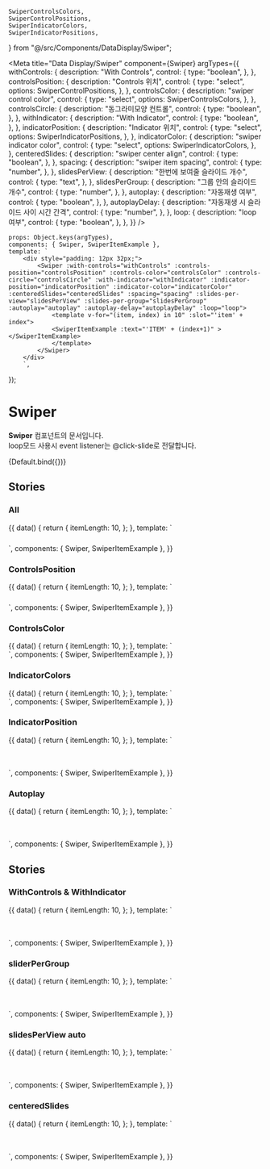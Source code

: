    SwiperControlsColors,
    SwiperControlPositions,
    SwiperIndicatorColors,
    SwiperIndicatorPositions,
} from "@/src/Components/DataDisplay/Swiper";

<Meta
    title="Data Display/Swiper"
    component={Swiper}
    argTypes={{
        withControls: {
            description: "With Controls",
            control: {
                type: "boolean",
            },
        },
        controlsPosition: {
            description: "Controls 위치",
            control: {
                type: "select",
                options: SwiperControlPositions,
            },
        },
        controlsColor: {
            description: "swiper control color",
            control: {
                type: "select",
                options: SwiperControlsColors,
            },
        },
        controlsCircle: {
            description: "동그라미모양 컨트롤",
            control: {
                type: "boolean",
            },
        },
        withIndicator: {
            description: "With Indicator",
            control: {
                type: "boolean",
            },
        },
        indicatorPosition: {
            description: "Indicator 위치",
            control: {
                type: "select",
                options: SwiperIndicatorPositions,
            },
        },
        indicatorColor: {
            description: "swiper indicator color",
            control: {
                type: "select",
                options: SwiperIndicatorColors,
            },
        },
        centeredSlides: {
            description: "swiper center align",
            control: {
                type: "boolean",
            },
        },
        spacing: {
            description: "swiper item spacing",
            control: {
                type: "number",
            },
        },
        slidesPerView: {
            description: "한번에 보여줄 슬라이드 개수",
            control: {
                type: "text",
            },
        },
        slidesPerGroup: {
            description: "그룹 안의 슬라이드 개수",
            control: {
                type: "number",
            },
        },
        autoplay: {
            description: "자동재생 여부",
            control: {
                type: "boolean",
            },
        },
        autoplayDelay: {
            description: "자동재생 시 슬라이드 사이 시간 간격",
            control: {
                type: "number",
            },
        },
        loop: {
            description: "loop 여부",
            control: {
                type: "boolean",
            },
        },
    }}
/>

    props: Object.keys(argTypes),
    components: { Swiper, SwiperItemExample },
    template: `
        <div style="padding: 12px 32px;">
            <Swiper :with-controls="withControls" :controls-position="controlsPosition" :controls-color="controlsColor" :controls-circle="controlsCircle" :with-indicator="withIndicator" :indicator-position="indicatorPosition" :indicator-color="indicatorColor" :centeredSlides="centeredSlides" :spacing="spacing" :slides-per-view="slidesPerView" :slides-per-group="slidesPerGroup" :autoplay="autoplay" :autoplay-delay="autoplayDelay" :loop="loop">
                <template v-for="(item, index) in 10" :slot="'item' + index">
                <SwiperItemExample :text="'ITEM' + (index+1)" ></SwiperItemExample>
                </template>
            </Swiper>
        </div>
        `,
});

# Swiper

**Swiper** 컴포넌트의 문서입니다.<br/>
loop모드 사용시 event listener는 @click-slide로 전달합니다.

<Story name="Default" height="100px">
    {Default.bind({})}
</Story>

<ArgsTable story="Default" />

## Stories

### All

<Canvas>
    <Story name="All" height="100px">
        {{
            data() {
                return {
                    itemLength: 10,
                };
            },
            template: `
                    <div style="padding: 12px 24px;">
                    <Swiper controls-color="light" controls-position="inside" with-controls style="margin-bottom: 100px;">
                        <template v-for="(item, index) in itemLength" :slot="'item' + index">
                            <SwiperItemExample :text="'ITEM' + (index+1)"></SwiperItemExample>
                        </template>
                    </Swiper>
                    <Swiper controls-color="dark" controls-position="inside" with-controls style="margin-bottom: 100px;">
                        <template v-for="(item, index) in itemLength" :slot="'item' + index">
                            <SwiperItemExample :text="'ITEM' + (index+1)"></SwiperItemExample>
                        </template>
                    </Swiper>
                    <Swiper controls-color="light" controls-position="inside" with-controls controls-circle style="margin-bottom: 100px;">
                        <template v-for="(item, index) in itemLength" :slot="'item' + index">
                            <SwiperItemExample :text="'ITEM' + (index+1)"></SwiperItemExample>
                        </template>
                    </Swiper>
                    <Swiper controls-color="dark" controls-position="inside" with-controls controls-circle style="margin-bottom: 100px;">
                        <template v-for="(item, index) in itemLength" :slot="'item' + index">
                            <SwiperItemExample :text="'ITEM' + (index+1)"></SwiperItemExample>
                        </template>
                    </Swiper>
                     <Swiper controls-color="light" controls-position="outside" with-controls controls-circle style="margin-bottom: 100px;">
                        <template v-for="(item, index) in itemLength" :slot="'item' + index">
                            <SwiperItemExample :text="'ITEM' + (index+1)"></SwiperItemExample>
                        </template>
                    </Swiper>
                    <Swiper controls-color="dark" controls-position="top" with-controls style="margin-bottom: 100px;">
                        <template v-for="(item, index) in itemLength" :slot="'item' + index">
                            <SwiperItemExample :text="'ITEM' + (index+1)"></SwiperItemExample>
                        </template>
                    </Swiper>
                   <Swiper controls-color="light" controls-position="top" controls-circle with-controls style="margin-bottom: 100px;">
                        <template v-for="(item, index) in itemLength" :slot="'item' + index">
                            <SwiperItemExample :text="'ITEM' + (index+1)"></SwiperItemExample>
                        </template>
                    </Swiper>
                    </div>`,
            components: { Swiper, SwiperItemExample },
        }}
    </Story>
</Canvas>

### ControlsPosition

<Canvas>
    <Story name="ControlsPosition" height="100px">
        {{
            data() {
                return {
                    itemLength: 10,
                };
            },
            template: `
                <div style="padding: 12px 32px">
                    <Swiper controls-color="dark" controls-position="inside" with-controls style="margin-bottom: 100px;">
                        <template v-for="(item, index) in itemLength" :slot="'item' + index">
                            <SwiperItemExample :text="'ITEM' + (index+1)"></SwiperItemExample>
                        </template>
                    </Swiper>
                   <Swiper controls-color="dark" controls-position="outside" with-controls style="margin-bottom: 100px;">
                        <template v-for="(item, index) in itemLength" :slot="'item' + index">
                            <SwiperItemExample :text="'ITEM' + (index+1)"></SwiperItemExample>
                        </template>
                    </Swiper>
                    <Swiper controls-color="dark" controls-position="top" with-controls>
                        <template v-for="(item, index) in itemLength" :slot="'item' + index">
                            <SwiperItemExample :text="'ITEM' + (index+1)"></SwiperItemExample>
                        </template>
                    </Swiper>
                </div>`,
            components: { Swiper, SwiperItemExample },
        }}
    </Story>
</Canvas>

### ControlsColor

<Canvas>
    <Story name="ControlsColor" height="100px">
        {{
            data() {
                return {
                    itemLength: 10,
                };
            },
            template: `
                <div>
                    <Swiper controls-color="light" with-controls style="margin-bottom: 100px;">
                        <template v-for="(item, index) in itemLength" :slot="'item' + index">
                            <SwiperItemExample :text="'ITEM' + (index+1)"></SwiperItemExample>
                        </template>
                    </Swiper>
                   <Swiper controls-color="dark" with-controls>
                        <template v-for="(item, index) in itemLength" :slot="'item' + index">
                            <SwiperItemExample :text="'ITEM' + (index+1)"></SwiperItemExample>
                        </template>
                    </Swiper>
                </div>`,
            components: { Swiper, SwiperItemExample },
        }}
    </Story>
</Canvas>

### IndicatorColors

<Canvas>
    <Story name="IndicatorColors" height="100px">
        {{
            data() {
                return {
                    itemLength: 10,
                };
            },
            template: `
                <div>
                    <Swiper indicator-color="light" with-indicator style="margin-bottom: 100px;">
                        <template v-for="(item, index) in itemLength" :slot="'item' + index">
                            <SwiperItemExample :text="'ITEM' + (index+1)"></SwiperItemExample>
                        </template>
                    </Swiper>
                   <Swiper indicator-color="dark" with-indicator>
                        <template v-for="(item, index) in itemLength" :slot="'item' + index">
                            <SwiperItemExample :text="'ITEM' + (index+1)"></SwiperItemExample>
                        </template>
                    </Swiper>
                </div>`,
            components: { Swiper, SwiperItemExample },
        }}
    </Story>
</Canvas>

### IndicatorPosition

<Canvas>
    <Story name="IndicatorPosition">
        {{
            data() {
                return {
                    itemLength: 10,
                };
            },
            template: `
                <div style="padding: 24px 32px;">
                    <Swiper indicator-color="dark" indicator-position="inside" with-indicator style="margin-bottom: 100px;">
                        <template v-for="(item, index) in itemLength" :slot="'item' + index">
                            <SwiperItemExample :text="'ITEM' + (index+1)"></SwiperItemExample>
                        </template>
                    </Swiper>
                   <Swiper indicator-color="dark" indicator-position="outside" with-indicator>
                       <template v-for="(item, index) in itemLength" :slot="'item' + index">
                           <SwiperItemExample :text="'ITEM' + (index+1)"></SwiperItemExample>
                       </template>
                   </Swiper>
                </div>`,
            components: { Swiper, SwiperItemExample },
        }}
    </Story>
</Canvas>

### Autoplay

<Canvas>
    <Story name="Autoplay">
        {{
            data() {
                return {
                    itemLength: 10,
                };
            },
            template: `
                <div style="padding: 24px 32px;">
                    <Swiper controls-color="light" controls-position="inside" with-controls indicator-color="light" indicator-position="inside" with-indicator autoplay :slides-per-view="3" :slides-per-group="3" style="margin-bottom: 100px;">
                        <template v-for="(item, index) in itemLength" :slot="'item' + index">
                           <SwiperItemExample :text="'ITEM' + (index+1)"></SwiperItemExample>
                        </template>
                    </Swiper>
                   <Swiper controls-color="dark" controls-position="outside" with-controls indicator-color="dark" indicator-position="outside" with-indicator autoplay>
                       <template v-for="(item, index) in itemLength" :slot="'item' + index">
                          <SwiperItemExample :text="'ITEM' + (index+1)"></SwiperItemExample>
                       </template>
                   </Swiper>
                </div>`,
            components: { Swiper, SwiperItemExample },
        }}
    </Story>
</Canvas>

## Stories

### WithControls & WithIndicator

<Canvas>
    <Story name="WithControls & WithIndicator">
        {{
            data() {
                return {
                    itemLength: 10,
                };
            },
            template: `
                <div style="padding: 24px 32px;">
                    <Swiper controls-color="light" controls-position="inside" with-controls indicator-color="light" indicator-position="inside" with-indicator style="margin-bottom: 100px;">
                        <template v-for="(item, index) in itemLength" :slot="'item' + index">
                           <SwiperItemExample :text="'ITEM' + (index+1)"></SwiperItemExample>
                        </template>
                    </Swiper>
                   <Swiper controls-color="dark" controls-position="outside" with-controls indicator-color="dark" indicator-position="outside" with-indicator >
                       <template v-for="(item, index) in itemLength" :slot="'item' + index">
                          <SwiperItemExample :text="'ITEM' + (index+1)"></SwiperItemExample>
                       </template>
                   </Swiper>
                </div>`,
            components: { Swiper, SwiperItemExample },
        }}
    </Story>
</Canvas>

### sliderPerGroup

<Canvas>
    <Story name="sliderPerGroup">
        {{
            data() {
                return {
                    itemLength: 10,
                };
            },
            template: `
                <div style="padding: 24px 32px;">
                    <Swiper controls-color="dark" controls-position="inside" with-controls indicator-color="dark" indicator-position="inside" with-indicator :slides-per-view="3" :slides-per-group="3" autoplay style="margin-bottom: 100px;">
                        <template v-for="(item, index) in itemLength" :slot="'item' + index">
                           <SwiperItemExample :text="'ITEM' + (index+1)"></SwiperItemExample>
                        </template>
                    </Swiper>
                </div>`,
            components: { Swiper, SwiperItemExample },
        }}
    </Story>
</Canvas>

### slidesPerView auto

<Canvas>
    <Story name="slidesPerViewAuto">
        {{
            data() {
                return {
                    itemLength: 10,
                };
            },
            template: `
                <div style="padding: 24px 32px;">
                    <Swiper slides-per-view="auto" autoplay style="margin-bottom: 100px;">
                        <template v-for="(item, index) in itemLength" :slot="'item' + index">
                           <SwiperItemExample :text="'ITEM' + (index+1)"></SwiperItemExample>
                        </template>
                    </Swiper>
                </div>`,
            components: { Swiper, SwiperItemExample },
        }}
    </Story>
</Canvas>

### centeredSlides

<Canvas>
    <Story name="centeredSlides">
        {{
            data() {
                return {
                    itemLength: 10,
                };
            },
            template: `
                <div style="padding: 24px 32px;">
                    <Swiper slides-per-view="auto" autoplay style="margin-bottom: 100px;" :centeredSlides=true>
                        <template v-for="(item, index) in itemLength" :slot="'item' + index">
                           <SwiperItemExample :text="'ITEM' + (index+1)"></SwiperItemExample>
                        </template>
                    </Swiper>
                </div>`,
            components: { Swiper, SwiperItemExample },
        }}
    </Story>
</Canvas>
